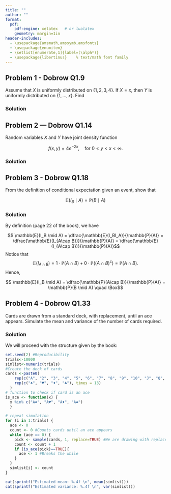 ```yaml
---
title: ""
author: ""
format:
  pdf:
    pdf-engine: xelatex   # or lualatex
    geometry: margin=1in
header-includes:
  - \usepackage{amsmath,amssymb,amsfonts}
  - \usepackage{enumitem}
  - \setlist[enumerate,1]{label=(\alph*)}
  - \usepackage{libertinus}    % text/math font family
---
```


\LARGE\textbf{PSTAT160A Stochastic Processes}\vspace{5pt}\newline
\Large\textbf{Section 2}\vspace{5pt} \newline
\normalsize\textbf{Authors:} \textit{Denisse Alejandra Escobar Parra, John Inston} \newline
\textbf{Date:} \textit{October 7, 2025}\newline
\hrule

## Problem 1 - Dobrow Q1.9 

Assume that $X$ is uniformly distributed on $\{1,2,3,4\}$. If $X = x$, then $Y$ is uniformly distributed on $\{1, \ldots, x\}$. Find

\begin{enumerate}
    \item $\mathbb{P}(Y = 2 \mid X = 2)$
    \item $\mathbb{P}(Y = 2)$
    \item $\mathbb{P}(X = 2 \mid Y = 2)$
    \item $\mathbb{P}(X = 2)$
    \item $\mathbb{P}(X = 2, Y = 2)$
\end{enumerate}

### Solution

\begin{enumerate}

\item Since $Y \mid X=2 \sim Unif(1,2),$ then $\mathbb{P}(Y = 2 \mid X = 2)= \dfrac{1}{2}$
\item The marginal probability mass function of $Y$ can be computed as follows
$$\mathbb{P}(Y=2) = \displaystyle\sum_{x=1}^4 \mathbb{P}(Y=2, X=x) = \displaystyle\sum_{x=1}^4  \mathbb{P}(Y=2 \mid X=x)\mathbb{P}(X=x)$$
However, notice that $\mathbb{P}(Y=2 \mid X=1)=0$ and that $\mathbb{P}(X=x)=\dfrac{1}{4}$ for all $x \in \{1,2,3,4\}$. Thus,

\begin{align*} 
\mathbb{P}(Y=2) &= \mathbb{P}(Y=2 \mid X=2)\mathbb{P}(X=2) + \mathbb{P}(Y=2 \mid X=3)\mathbb{P}(X=3)  + \mathbb{P}(Y=2 \mid X=4)\mathbb{P}(X=4) \\
&= \dfrac{1}{4} \Big(  \mathbb{P}(Y=2 \mid X=2) + \mathbb{P}(Y=2 \mid X=3) + \mathbb{P}(Y=2 \mid X=4)  \Big) \\
&= \dfrac{1}{4} \Big(  \dfrac{1}{2} + \dfrac{1}{3} + \dfrac{1}{4}  \Big) = \dfrac{13}{48}
\end{align*} 

\item By Bayes Theorem, $\mathbb{P}(X = 2 \mid Y = 2) = \dfrac{\mathbb{P}(Y = 2 \mid X = 2) \mathbb{P}(X = 2)}{\mathbb{P}(Y = 2)} = \dfrac{\frac{1}{2} \cdot \frac{1}{4}}{\frac{13}{48}} = \dfrac{6}{13} $

\item $X$ is uniformly distributed on $\{1,2,3,4\}$. Hence, $\mathbb{P}(X = 2)= \dfrac{1}{4}$  

\item $\mathbb{P}(X = 2, Y = 2) = \mathbb{P}(Y = 2 \mid X = 2)  \mathbb{P}(X = 2) =  \dfrac{1}{2} \cdot \dfrac{1}{4} = \dfrac{1}{8} $ 


\end{enumerate}


## Problem 2 — Dobrow Q1.14

Random variables $X$ and $Y$ have joint density function

$$ f(x,y) = 4 e^{-2x}, \quad \text{for } 0 < y < x < \infty.$$


\begin{enumerate}
    \item Find the conditional density of $X$ given $Y = y$.
    \item Find the conditional density of $Y$ given $X = x$. Describe the conditional distribution.
\end{enumerate}

### Solution

\begin{enumerate}
\item To find the conditional density of $X$ given $Y=y$, we use $f_{X\mid Y}(x\mid y) = \dfrac{f(x,y)}{f_Y(y)}$ 
where $f_Y(y)$ is the marginal density function of $Y$. \\
The marginal density $Y$ is 

$$f_Y(y)= \int_y^{\infty} 4e^{-2x} dx = 2e^{-2y}, \quad y>0$$
Thus, 

$$ f_{X\mid Y}(x\mid y) = \dfrac{f(x,y)}{f_Y(y)} = \dfrac{4 e^{-2x}}{2e^{-2y}}= 2e^{-2(x-y)}, \quad x>y>0$$ 
\item To find the conditional density of $Y$ given $X=x$, we use $f_{Y\mid X}(y\mid x) = \dfrac{f(x,y)}{f_X(x)}$ 
where $f_X(x)$ is the marginal density function of $X$. \\
The marginal density of $X$ is 
$$f_X(x)=\int_{0}^{x}4e^{-2x}\,dy=4x\,e^{-2x},\quad x>0. $$ 
Therefore,

$$ f_{Y\mid X}(y\mid x) = \dfrac{f(x,y)}{f_X(x)} = \dfrac{4 e^{-2x}}{4xe^{-2x}}= \dfrac{1}{x}, \quad x>0$$
which is the uniform distribution on $(0,x)$. 
\end{enumerate}

## Problem 3 - Dobrow Q1.18
From the definition of conditional expectation given an event, show that

   $$ \mathbb{E}(I_B \mid A) = \mathbb{P}(B \mid A)$$
   

### Solution

By definition (page 22 of the book), we have 

$$ \mathbb{E}(I_B \mid A) = \dfrac{\mathbb{E}(I_BI_A)}{\mathbb{P}(A)} = \dfrac{\mathbb{E}(I_{A\cap B})}{\mathbb{P}(A)} = \dfrac{\mathbb{E}(I_{A\cap B})}{\mathbb{P}(A)}$$
Notice that $$\mathbb{E}(I_{A \cap B})= 1 \cdot \mathbb{P}(A \cap B) + 0 \cdot  \mathbb{P}((A \cap B)^c) = \mathbb{P}(A\cap B).$$ Hence,


$$ \mathbb{E}(I_B \mid A) = \dfrac{\mathbb{P}(A\cap B)}{\mathbb{P}(A)} = \mathbb{P}(B \mid  A) \quad \Box$$

## Problem 4 - Dobrow Q1.33

\textbf{R:} Cards are drawn from a standard deck, with replacement, until an ace appears. 
Simulate the mean and variance of the number of cards required.

### Solution
We will proceed with the structure given by the book:

```r
set.seed(2) #Reproducibility
trials<-10000
simlist<-numeric(trials)
#Create the deck of cards
cards <-paste0(
    rep(c("A", "2", "3", "4", "5", "6", "7", "8", "9", "10", "J", "Q", "K"), each = 4),
    rep(c("♠", "♥", "♦", "♣"), times = 13)
  )
# function to check if card is an ace
is_ace <- function(x) {
  x %in% c("A♠", "A♥", "A♦", "A♣")
  }

# repeat simulation
for (i in 1:trials) {
  ace <- 0
  count <- 0 #Counts cards until an ace appears
  while (ace == 0) {
    pick <- sample(cards, 1, replace=TRUE) #We are drawing with replacement
    count <- count + 1
    if (is_ace(pick)==TRUE){
      ace <- 1 #Breaks the while 
    } 
  }
  simlist[i] <- count 
}

cat(sprintf("Estimated mean: %.4f \n", mean(simlist)))
cat(sprintf("Estimated variance: %.4f \n", var(simlist)))


```



